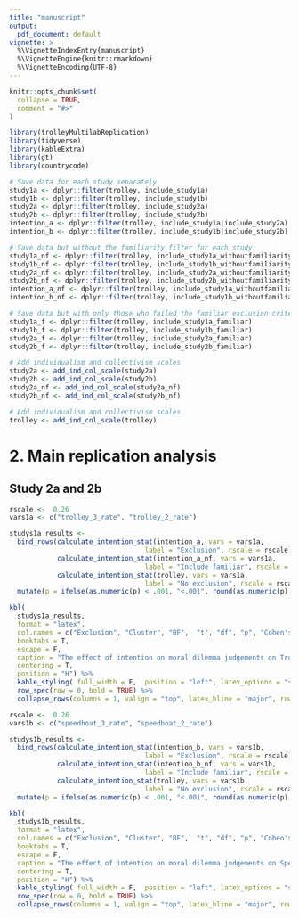 ```yaml
---
title: "manuscript"
output:
  pdf_document: default
vignette: >
  %\VignetteIndexEntry{manuscript}
  %\VignetteEngine{knitr::rmarkdown}
  %\VignetteEncoding{UTF-8}
---
```


```r
knitr::opts_chunk$set(
  collapse = TRUE,
  comment = "#>"
) 
```

```r
library(trolleyMultilabReplication)
library(tidyverse)
library(kableExtra)
library(gt)
library(countrycode)

# Save data for each study separately
study1a <- dplyr::filter(trolley, include_study1a)
study1b <- dplyr::filter(trolley, include_study1b)
study2a <- dplyr::filter(trolley, include_study2a)
study2b <- dplyr::filter(trolley, include_study2b)
intention_a <- dplyr::filter(trolley, include_study1a|include_study2a)
intention_b <- dplyr::filter(trolley, include_study1b|include_study2b)

# Save data but without the familiarity filter for each study
study1a_nf <- dplyr::filter(trolley, include_study1a_withoutfamiliarity)
study1b_nf <- dplyr::filter(trolley, include_study1b_withoutfamiliarity)
study2a_nf <- dplyr::filter(trolley, include_study2a_withoutfamiliarity)
study2b_nf <- dplyr::filter(trolley, include_study2b_withoutfamiliarity)
intention_a_nf <- dplyr::filter(trolley, include_study1a_withoutfamiliarity|include_study2a_withoutfamiliarity)
intention_b_nf <- dplyr::filter(trolley, include_study1b_withoutfamiliarity|include_study2b_withoutfamiliarity)

# Save data but with only those who failed the familiar exclusion criteria
study1a_f <- dplyr::filter(trolley, include_study1a_familiar)
study1b_f <- dplyr::filter(trolley, include_study1b_familiar)
study2a_f <- dplyr::filter(trolley, include_study2a_familiar)
study2b_f <- dplyr::filter(trolley, include_study2b_familiar)

# Add individualism and collectivism scales
study2a <- add_ind_col_scale(study2a)
study2b <- add_ind_col_scale(study2b)
study2a_nf <- add_ind_col_scale(study2a_nf)
study2b_nf <- add_ind_col_scale(study2b_nf)

# Add individualism and collectivism scales
trolley <- add_ind_col_scale(trolley)

```


# 2. Main replication analysis
## Study 2a and 2b

```r
rscale <-  0.26
vars1a <- c("trolley_3_rate", "trolley_2_rate")

studys1a_results <- 
  bind_rows(calculate_intention_stat(intention_a, vars = vars1a, 
                                  label = "Exclusion", rscale = rscale),
            calculate_intention_stat(intention_a_nf, vars = vars1a, 
                                  label = "Include familiar", rscale = rscale),
            calculate_intention_stat(trolley, vars = vars1a, 
                                  label = "No exclusion", rscale = rscale)) %>% 
  mutate(p = ifelse(as.numeric(p) < .001, "<.001", round(as.numeric(p),3)))

kbl(
  studys1a_results,
  format = "latex",
  col.names = c("Exclusion", "Cluster", "BF",  "t", "df", "p", "Cohen's d","Raw effect","$89\\%$ CI"),
  booktabs = T,
  escape = F,
  caption = "The effect of intention on moral dilemma judgements on Trolley dilemmas",
  centering = T,
  position = "H") %>%
  kable_styling( full_width = F,  position = "left", latex_options = "scale_down") %>%
  row_spec(row = 0, bold = TRUE) %>%
  collapse_rows(columns = 1, valign = "top", latex_hline = "major", row_group_label_position = "identity")
```

```r
rscale <-  0.26
vars1b <- c("speedboat_3_rate", "speedboat_2_rate")

studys1b_results <- 
  bind_rows(calculate_intention_stat(intention_b, vars = vars1b, 
                                  label = "Exclusion", rscale = rscale),
            calculate_intention_stat(intention_b_nf, vars = vars1b, 
                                  label = "Include familiar", rscale = rscale),
            calculate_intention_stat(trolley, vars = vars1b, 
                                  label = "No exclusion", rscale = rscale)) %>% 
  mutate(p = ifelse(as.numeric(p) < .001, "<.001", round(as.numeric(p),3)))

kbl(
  studys1b_results,
  format = "latex",
  col.names = c("Exclusion", "Cluster", "BF",  "t", "df", "p", "Cohen's d","Raw effect","$89\\%$ CI"),
  booktabs = T,
  escape = F,
  caption = "The effect of intention on moral dilemma judgements on Speedboat dilemmas",
  centering = T,
  position = "H") %>%
  kable_styling( full_width = F,  position = "left", latex_options = "scale_down") %>%
  row_spec(row = 0, bold = TRUE) %>%
  collapse_rows(columns = 1, valign = "top", latex_hline = "major", row_group_label_position = "identity")
```

